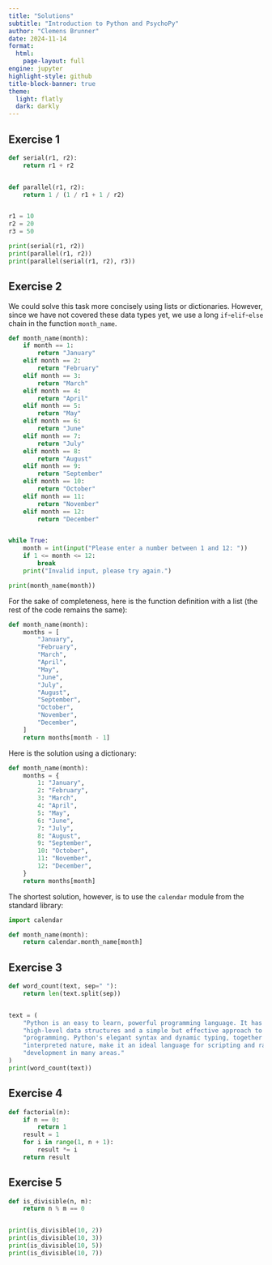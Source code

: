 ```yaml
---
title: "Solutions"
subtitle: "Introduction to Python and PsychoPy"
author: "Clemens Brunner"
date: 2024-11-14
format:
  html:
    page-layout: full
engine: jupyter
highlight-style: github
title-block-banner: true
theme:
  light: flatly
  dark: darkly
---
```


## Exercise 1

```python
def serial(r1, r2):
    return r1 + r2


def parallel(r1, r2):
    return 1 / (1 / r1 + 1 / r2)


r1 = 10
r2 = 20
r3 = 50

print(serial(r1, r2))
print(parallel(r1, r2))
print(parallel(serial(r1, r2), r3))
```


## Exercise 2

We could solve this task more concisely using lists or dictionaries. However, since we have not covered these data types yet, we use a long `if`-`elif`-`else` chain in the function `month_name`.

```python
def month_name(month):
    if month == 1:
        return "January"
    elif month == 2:
        return "February"
    elif month == 3:
        return "March"
    elif month == 4:
        return "April"
    elif month == 5:
        return "May"
    elif month == 6:
        return "June"
    elif month == 7:
        return "July"
    elif month == 8:
        return "August"
    elif month == 9:
        return "September"
    elif month == 10:
        return "October"
    elif month == 11:
        return "November"
    elif month == 12:
        return "December"


while True:
    month = int(input("Please enter a number between 1 and 12: "))
    if 1 <= month <= 12:
        break
    print("Invalid input, please try again.")

print(month_name(month))
```

For the sake of completeness, here is the function definition with a list (the rest of the code remains the same):

```python
def month_name(month):
    months = [
        "January",
        "February",
        "March",
        "April",
        "May",
        "June",
        "July",
        "August",
        "September",
        "October",
        "November",
        "December",
    ]
    return months[month - 1]
```

Here is the solution using a dictionary:

```python
def month_name(month):
    months = {
        1: "January",
        2: "February",
        3: "March",
        4: "April",
        5: "May",
        6: "June",
        7: "July",
        8: "August",
        9: "September",
        10: "October",
        11: "November",
        12: "December",
    }
    return months[month]
```

The shortest solution, however, is to use the `calendar` module from the standard library:

```python
import calendar

def month_name(month):
    return calendar.month_name[month]
```


## Exercise 3

```python
def word_count(text, sep=" "):
    return len(text.split(sep))


text = (
    "Python is an easy to learn, powerful programming language. It has efficient "
    "high-level data structures and a simple but effective approach to object-oriented "
    "programming. Python's elegant syntax and dynamic typing, together with its "
    "interpreted nature, make it an ideal language for scripting and rapid application "
    "development in many areas."
)
print(word_count(text))
```


## Exercise 4

```python
def factorial(n):
    if n == 0:
        return 1
    result = 1
    for i in range(1, n + 1):
        result *= i
    return result
```


## Exercise 5

```python
def is_divisible(n, m):
    return n % m == 0


print(is_divisible(10, 2))
print(is_divisible(10, 3))
print(is_divisible(10, 5))
print(is_divisible(10, 7))
```
